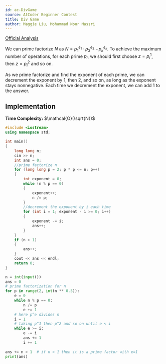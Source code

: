 ```yaml
---
id: ac-DivGame
source: AtCoder Beginner Contest
title: Div Game
author: Maggie Liu, Mohammad Nour Massri
---
```


[Official Analysis](https://img.atcoder.jp/abc169/editorial.pdf#page=12)

We can prime factorize $N$ as $N = p_1^{e_1} \cdot p_2^{e_2} \cdots p_k^{e_k}$.
To achieve the maximum number of operations, for each prime $p_i$, we should
first choose $z = p_i^1$, then $z = p_i^2$ and so on.

As we prime factorize and find the exponent of each prime, we can decrement the
exponent by $1$, then $2$, and so on, as long as the exponent stays nonnegative.
Each time we decrement the exponent, we can add $1$ to the answer.

## Implementation

**Time Complexity:** $\mathcal{O}(\sqrt{N})$

<LanguageSection>

<CPPSection>


```cpp
#include <iostream>
using namespace std;

int main()
{
	long long n;
	cin >> n;
	int ans = 0;
	//prime factorize n
	for (long long p = 2; p * p <= n; p++)
	{
		int exponent = 0;
		while (n % p == 0)
		{
			exponent++;
			n /= p;
		}
		//decrement the exponent by i each time
		for (int i = 1; exponent - i >= 0; i++)
		{
			exponent -= i;
			ans++;
		}
	}
	if (n > 1)
	{
		ans++;
	}
	cout << ans << endl;
	return 0;
}
```

</CPPSection>
<PySection>

```py
n = int(input())
ans = 0
# prime factorization for n
for p in range(2, int(n ** 0.5)):
	e = 0
	while n % p == 0:
		n /= p
		e += 1
	# here p^e divides n 
	i = 1
	# taking p^1 then p^2 and so on until e < i
	while e >= i:
		e -= i
		ans += 1
		i += 1
    
ans += n > 1  # if n > 1 then it is a prime factor with e=1
print(ans)
```
</PySection>
</LanguageSection>
